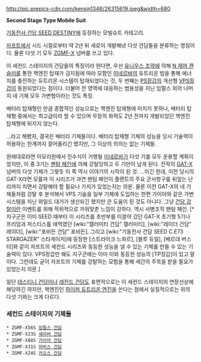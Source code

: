 http://pic.prepics-cdn.com/kensin1346/26315619.jpeg&width=680

'''Second Stage Type Mobile Suit'''

[[기동전사 건담 SEED DESTINY]]에 등장하는 모빌슈트 카테고리.

[[자프트]]에서 시드 시절로부터 약 2년 뒤 새로이 개발해낸 다섯 건담들을 분류하는 명칭이다. 물론 다섯 기 모두 [[ZGMF-X]] 넘버를 쓰고 있다.

이 세컨드 스테이지의 건담들의 특징이라 한다면, 우선 [[유니우스 조약]]에 의해 [[N 재머 캔슬러]]를 통한 핵엔진 탑재가 금지됨에 따라 모함인 [[미네르바]]의 듀트리온 빔을 통해 에너지를 충전하는 듀트리온 시스템이 탑재되었다는 것, 두 번째는 [[PS장갑]]의 개선형 [[VPS장갑]]이 동원되었다는 점이다. 더불어 전 영역에 대응하는 범용성을 지닌 임펄스 외의 나머지 네 기체 모두 가변형이라는 것도 특징. 

배터리 탑재형인 만큼 종합적인 성능으로는 핵엔진 탑재형에 미치지 못하나, 배터리 탑재형 중에서는 최고급이라 할 수 있으며 무장의 화력도 2년 전까지 개발되었던 핵엔진 탑재형에 뒤지지 않는다.

...라고 해봤자, 결국은 배터리 기체들이다. 배터리 탑재형 기체의 성능을 당시 기술력이 허용하는 한계까지 끌어올리긴 했지만, 그 이상의 의의는 없는 기체들.

원래대로라면 아모리원에서 진수식이 거행될 [[미네르바]]가 다섯 기를 모두 운용할 계획이었지만, 이 중 3기는 [[팬텀 페인]]에 의해 강탈당하고 두 기만이 남게 된다. 전작의 [[GAT-X]] 넘버의 다섯 기체가 그렇듯 이 쪽 역시 이야기의 시작이 된 것. ...이긴 한데, 이전 당시의 GAT-X라면 모를까 이 시리즈가 과연 팬텀 페인이 플랜트의 주요 군사항구를 뒤엎는 난리까지 치면서 강탈해야 할 필요나 가치가 있었는지는 의문. 물론 이전 GAT-X의 네 기체들처럼 강탈 후 분석해서 VPS 기술을 일부 기체에 도입하는 한편 가이아와 같은 가변 시스템을 지닌 와일드 대거가 생산되긴 했지만 큰 도움이 된 것도 아니다. 그냥 [[건담 강탈]]이란 이벤트를 위해 작위적으로 끼워맞춘 느낌이 강하다. 역시 사병조직 팬텀 패인. [* 지구군은 이미 SEED 때부터 이 시리즈를 초반부를 이끌어 갔던 GAT-X 초기형 5기나 프리덤과 저스티스를 애먹였던 [wiki:"캘러미티 건담" 캘러미티], [wiki:"레이더 건담" 레이더], [wiki:"포비든 건담" 포비든], 그리고 [wiki:"기동전사 건담 SEED C.E73 STARGAZER" 스타게이저]에 등장한 [스트라이크 느와르], [블루 듀얼], [베르데 버스터]와 같이 자프트의 세컨드 시리즈와 동등한 성능을 낼 수 있는 기체를 만들 수 있는 기술력이 있다. VPS장갑만 해도 지구군에는 이미 이와 동등한 성능의 [TP장갑]이 있고 말이다. 그런데도 굳이 자프트의 기체를 강탈하는 모험을 통해 세간의 주목을 받을 필요가 있었는지 의문.]

일단 [[데스티니 건담]]이나 [[레전드 건담]]도 표면적으로는 이 세컨드 스테이지의 연장선상에 해당하긴 하지만, 핵엔진인 [[하이퍼 듀트리온 엔진]]을 쓴다는 점에서 실질적으로는 위의 다섯 기와는 크게 다르다.

=== 세컨드 스테이지의 기체들 ===
 * ZGMF-X56S [[임펄스 건담]]
 * ZGMF-X23S [[세이버 건담]]
 * ZGMF-X88S [[가이아 건담]]
 * ZGMF-X31S [[어비스 건담]]
 * ZGMF-X24S [[카오스 건담]] 

